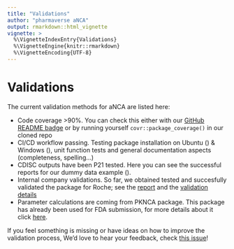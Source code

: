 ```yaml
---
title: "Validations"
author: "pharmaverse aNCA"
output: rmarkdown::html_vignette
vignette: >
  %\VignetteIndexEntry{Validations}
  %\VignetteEngine{knitr::rmarkdown}
  %\VignetteEncoding{UTF-8}
---
```


# Validations

The current validation methods for aNCA are listed here:

- Code coverage >90%. You can check this either with our [GitHub README badge](https://github.com/pharmaverse/aNCA) or by running yourself `covr::package_coverage()` in our cloned repo
- CI/CD workflow passing. Testing package installation on Ubuntu () & Windows (), unit function tests and general documentation aspects (completeness, spelling...)
- CDISC outputs have been P21 tested. Here you can see the successful reports for our dummy data example ().
- Internal company validations. So far, we obtained tested and succesfully validated the package for Roche; see the [report]() and the [validation details](https://pharmar.org/posts/case-studies/roche-case-study/)
- Parameter calculations are coming from PKNCA package. This package has already been used for FDA submission, for more details about it click [here](https://github.com/humanpred/pknca).

If you feel something is missing or have ideas on how to improve the validation process, We’d love to hear your feedback, check [this issue](https://github.com/pharmaverse/aNCA/issues/539)!